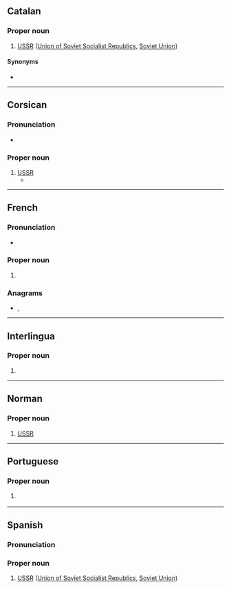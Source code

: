 ==Catalan==

===Proper noun===
{{ca-proper noun|f}}

# [[USSR]] ([[Union of Soviet Socialist Republics]], [[Soviet Union]])

====Synonyms====
* {{l|ca|Unió de Repúbliques Socialistes Soviètiques}}

----

==Corsican==

===Pronunciation===
* {{IPA|co|/ˈu ˈɛrːɛ ˈɛsːɛ ˈɛsːɛ/}}

===Proper noun===
{{co-proper noun|f}}

# [[USSR]]
#* {{quote-book|co|year=2019|author=Zosimov Premudroslovsky StaVl|title=Mutanti Sovetti: Fantasia divertente|isbn=978-5-0050-9214-4|text=Luntanu, luntanu à a fruntiera di l'antica '''URSS''' (avà Kazakistan) è a Cina, in u sudeste di a regione Semipalatinsk, vicinu à a cità de Ayaguz, traduttu cum'è "Oh toro", ci era un terrenu di teste nucleare cù una atmosfera radioattiva infettata ottenuta da a negligenza di i schientifichi in opera.|t=Far, far away on the border of the former '''USSR''' (now Kazakhstan) and China, in the southeast of the region Semipalatinsk, next to the city of Ayaguz, translated as "Oh toro", there was a terrain of nuclear testing with an infected radioactive atmosphere obtained due to the neglegence of the scientists in operation.}}

{{C|co|Soviet Union}}

----

==French==

===Pronunciation===
* {{fr-IPA|u-erre-esse-esse}}

===Proper noun===
{{fr-proper noun|f}}

# {{initialism of|fr|Union des républiques socialistes soviétiques}}

===Anagrams===
* {{l|fr|surs}}, {{l|fr|sûrs}}

----

==Interlingua==

===Proper noun===
{{head|ia|proper noun}}

# {{initialism of|ia|Union del Republicas Socialista Sovietic}}

----

==Norman==

===Proper noun===
{{nrf-proper noun|f}}

# {{lb|nrf|Jersey}} {{initialism of|nrf|Unnion d'Républyiques Socialistes Soviétiques}} [[USSR]] {{gloss|the Soviet Union}}

----

==Portuguese==

===Proper noun===
{{pt-proper noun|f}}

# {{initialism of|pt|União das Repúblicas Socialistas Soviéticas}} {{l|en|USSR}} {{gloss|the Soviet Union}}

----

==Spanish==
{{wikipedia|lang=es}}

===Pronunciation===
{{es-IPA}}

===Proper noun===
{{es-proper noun|f}}

# [[USSR]] ([[Union of Soviet Socialist Republics]], [[Soviet Union]])
#: {{syn|es|Unión de Repúblicas Socialistas Soviéticas|Unión Soviética}}

{{C|es|Soviet Union}}